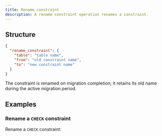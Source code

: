```yaml
---
title: Rename constraint
description: A rename constraint operation renames a constraint.
---
```


## Structure

```json
{
  "rename_constraint": {
    "table": "table name",
    "from": "old constraint name",
    "to": "new constraint name"
  }
}
```

The constraint is renamed on migration completion; it retains its old name during the active migration period.

## Examples

### Rename a `CHECK` constraint

Rename a `CHECK` constraint:

<ExampleSnippet example="33_rename_check_constraint.json" language="json" />
